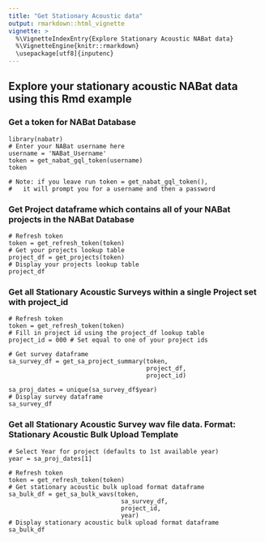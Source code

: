 ```yaml
---
title: "Get Stationary Acoustic data"
output: rmarkdown::html_vignette
vignette: >
  %\VignetteIndexEntry{Explore Stationary Acoustic NABat data}
  %\VignetteEngine{knitr::rmarkdown}
  \usepackage[utf8]{inputenc}
---
```


## Explore your stationary acoustic NABat data using this Rmd example
### Get a token for NABat Database
```
library(nabatr)
# Enter your NABat username here
username = 'NABat_Username'
token = get_nabat_gql_token(username)
token

# Note: if you leave run token = get_nabat_gql_token(),
#   it will prompt you for a username and then a password
```

### Get Project dataframe which contains all of your NABat projects in the NABat Database
```
# Refresh token
token = get_refresh_token(token)
# Get your projects lookup table
project_df = get_projects(token)
# Display your projects lookup table
project_df

```


### Get all Stationary Acoustic Surveys within a single Project set with project_id
```
# Refresh token
token = get_refresh_token(token)
# Fill in project id using the project_df lookup table
project_id = 000 # Set equal to one of your project ids

# Get survey dataframe 
sa_survey_df = get_sa_project_summary(token, 
                                      project_df, 
                                      project_id)
                                          
sa_proj_dates = unique(sa_survey_df$year)
# Display survey dataframe
sa_survey_df
```

### Get all Stationary Acoustic Survey wav file data.  Format: Stationary Acoustic Bulk Upload Template
```
# Select Year for project (defaults to 1st available year)
year = sa_proj_dates[1]

# Refresh token
token = get_refresh_token(token)
# Get stationary acoustic bulk upload format dataframe
sa_bulk_df = get_sa_bulk_wavs(token, 
                               sa_survey_df,
                               project_id,
                               year)
# Display stationary acoustic bulk upload format dataframe
sa_bulk_df
```

